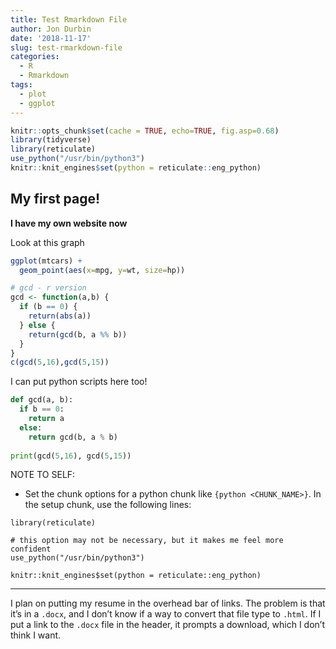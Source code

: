 ```yaml
---
title: Test Rmarkdown File
author: Jon Durbin
date: '2018-11-17'
slug: test-rmarkdown-file
categories:
  - R
  - Rmarkdown
tags:
  - plot
  - ggplot
---
```


```r
knitr::opts_chunk$set(cache = TRUE, echo=TRUE, fig.asp=0.68)
library(tidyverse)
library(reticulate)
use_python("/usr/bin/python3")
knitr::knit_engines$set(python = reticulate::eng_python)
```

## My first page!

**I have my own website now**

Look at this graph

```r
ggplot(mtcars) +
  geom_point(aes(x=mpg, y=wt, size=hp))

# gcd - r version
gcd <- function(a,b) {
  if (b == 0) {
    return(abs(a))
  } else {
    return(gcd(b, a %% b))
  }
}
c(gcd(5,16),gcd(5,15))

```

I can put python scripts here too!

```python
def gcd(a, b):
  if b == 0:
    return a
  else:
    return gcd(b, a % b)
  
print(gcd(5,16), gcd(5,15))
```
NOTE TO SELF:

  * Set the chunk options for a python chunk like `{python <CHUNK_NAME>}`. In the setup chunk, use the following lines:

```
library(reticulate)

# this option may not be necessary, but it makes me feel more confident
use_python("/usr/bin/python3")

knitr::knit_engines$set(python = reticulate::eng_python)
```

***

I plan on putting my resume in the overhead bar of links. The problem is that it's in a `.docx`, and I don't know if a way to convert that file type to `.html`. If I put a link to the `.docx` file in the header, it prompts a download, which I don't think I want.
